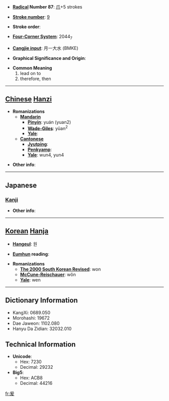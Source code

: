 * '''[[Wiktionary:Chinese radical index| Radical]] Number 87''': [[Wiktionary:Chinese radical index 爪|爪]]+5 strokes

* '''[[Wiktionary:Chinese total strokes index|Stroke number]]''': [[Wiktionary:Chinese total strokes index 9|9]]

* '''Stroke order''': 

* '''[[Wiktionary:Chinese four corner index|Four-Corner System]]''': 2044<sub>7</sub>

* '''[[Wiktionary:Chinese Cangjie index|Cangjie input]]''': 月一大水 (BMKE)

* '''Graphical Significance and Origin''': 

* '''Common Meaning'''
*#lead on to
*# therefore, then


----

== [[Chinese]] [[Hanzi]] ==

* '''Romanizations'''
** '''[[Mandarin]]'''
*** '''[[Pinyin]]''': yuán (yuan2)
*** '''[[Wade-Giles]]''': yüan<sup>2</sup>
*** '''[[Yale]]''': 
** '''[[Cantonese]]'''
*** '''[[Jyutping]]''':
*** '''[[Penkyamp]]''': 
*** '''[[Yale]]''': wun4, yun4

* '''Other info''': 

----

==Japanese==
===[[Kanji]]===
{{kanji|on readings=[[えん]] (en)
|kun readings=[[ここに]] (kokoni)
}}

* '''Other info''':  

----

== [[Korean]] [[Hanja]] ==

* '''[[Hangeul]]''': 원

* '''[[Eumhun]] reading''': 

* '''Romanizations'''
** '''[[The 2000 South Korean Revised Romanization|The 2000 South Korean Revised]]''': won
** '''[[McCune-Reischauer]]''': wŏn
** '''[[Yale]]''': wen

----

== Dictionary Information ==

* KangXi: 0689.050
* Morohashi: 19672
* Dae Jaweon: 1102.080
* Hanyu Da Zidian: 32032.010

== Technical Information ==

* '''Unicode''':
** Hex: 7230
** Decimal: 29232
* '''Big5''':
** Hex: ACB8
** Decimal: 44216

[[fr:爰]]